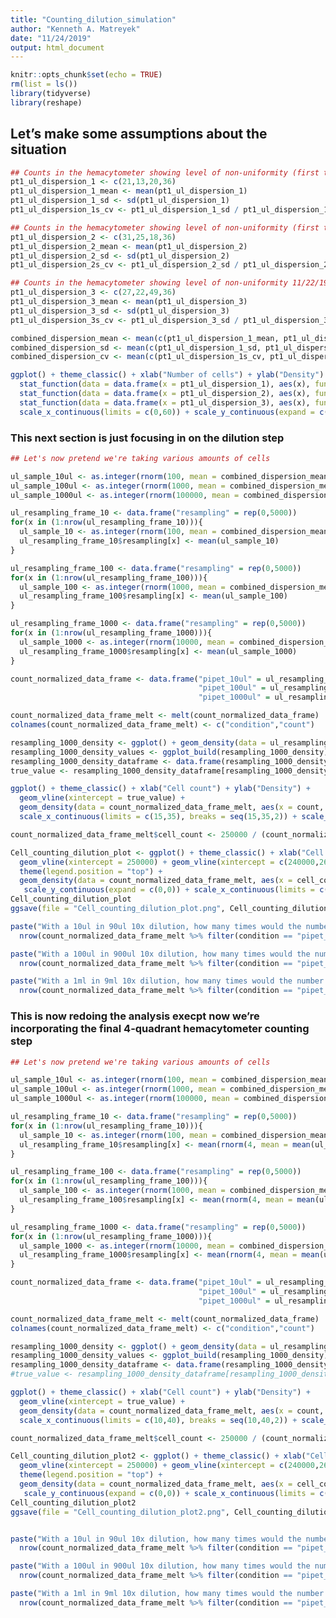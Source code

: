 ```yaml
---
title: "Counting_dilution_simulation"
author: "Kenneth A. Matreyek"
date: "11/24/2019"
output: html_document
---
```


```r
knitr::opts_chunk$set(echo = TRUE)
rm(list = ls())
library(tidyverse)
library(reshape)
```

## Let's make some assumptions about the situation
```r
## Counts in the hemacytometer showing level of non-uniformity (first time, Sarah's counts)
pt1_ul_dispersion_1 <- c(21,13,20,36)
pt1_ul_dispersion_1_mean <- mean(pt1_ul_dispersion_1)
pt1_ul_dispersion_1_sd <- sd(pt1_ul_dispersion_1)
pt1_ul_dispersion_1s_cv <- pt1_ul_dispersion_1_sd / pt1_ul_dispersion_1_mean

## Counts in the hemacytometer showing level of non-uniformity (first time, my counts)
pt1_ul_dispersion_2 <- c(31,25,18,36)
pt1_ul_dispersion_2_mean <- mean(pt1_ul_dispersion_2)
pt1_ul_dispersion_2_sd <- sd(pt1_ul_dispersion_2)
pt1_ul_dispersion_2s_cv <- pt1_ul_dispersion_2_sd / pt1_ul_dispersion_2_mean

## Counts in the hemacytometer showing level of non-uniformity 11/22/19
pt1_ul_dispersion_3 <- c(27,22,49,36)
pt1_ul_dispersion_3_mean <- mean(pt1_ul_dispersion_3)
pt1_ul_dispersion_3_sd <- sd(pt1_ul_dispersion_3)
pt1_ul_dispersion_3s_cv <- pt1_ul_dispersion_3_sd / pt1_ul_dispersion_3_mean

combined_dispersion_mean <- mean(c(pt1_ul_dispersion_1_mean, pt1_ul_dispersion_2_mean, pt1_ul_dispersion_3_mean))
combined_dispersion_sd <- mean(c(pt1_ul_dispersion_1_sd, pt1_ul_dispersion_2_sd, pt1_ul_dispersion_3_sd))
combined_dispersion_cv <- mean(c(pt1_ul_dispersion_1s_cv, pt1_ul_dispersion_2s_cv, pt1_ul_dispersion_3s_cv))
```

```r
ggplot() + theme_classic() + xlab("Number of cells") + ylab("Density") +
  stat_function(data = data.frame(x = pt1_ul_dispersion_1), aes(x), fun = dnorm, n = 1000, args = list(mean = pt1_ul_dispersion_1_mean, sd = pt1_ul_dispersion_1_sd)) +
  stat_function(data = data.frame(x = pt1_ul_dispersion_2), aes(x), fun = dnorm, n = 1000, args = list(mean = pt1_ul_dispersion_2_mean, sd = pt1_ul_dispersion_2_sd), color = "blue") +
  stat_function(data = data.frame(x = pt1_ul_dispersion_3), aes(x), fun = dnorm, n = 1000, args = list(mean = pt1_ul_dispersion_3_mean, sd = pt1_ul_dispersion_3_sd), color = "red") +
  scale_x_continuous(limits = c(0,60)) + scale_y_continuous(expand = c(0,0))
```

### This next section is just focusing in on the dilution step
```r
## Let's now pretend we're taking various amounts of cells

ul_sample_10ul <- as.integer(rnorm(100, mean = combined_dispersion_mean, sd = combined_dispersion_sd))
ul_sample_100ul <- as.integer(rnorm(1000, mean = combined_dispersion_mean, sd = combined_dispersion_sd))
ul_sample_1000ul <- as.integer(rnorm(100000, mean = combined_dispersion_mean, sd = combined_dispersion_sd))

ul_resampling_frame_10 <- data.frame("resampling" = rep(0,5000))
for(x in (1:nrow(ul_resampling_frame_10))){
  ul_sample_10 <- as.integer(rnorm(100, mean = combined_dispersion_mean, sd = combined_dispersion_sd))
  ul_resampling_frame_10$resampling[x] <- mean(ul_sample_10)
}

ul_resampling_frame_100 <- data.frame("resampling" = rep(0,5000))
for(x in (1:nrow(ul_resampling_frame_100))){
  ul_sample_100 <- as.integer(rnorm(1000, mean = combined_dispersion_mean, sd = combined_dispersion_sd))
  ul_resampling_frame_100$resampling[x] <- mean(ul_sample_100)
}

ul_resampling_frame_1000 <- data.frame("resampling" = rep(0,5000))
for(x in (1:nrow(ul_resampling_frame_1000))){
  ul_sample_1000 <- as.integer(rnorm(10000, mean = combined_dispersion_mean, sd = combined_dispersion_sd))
  ul_resampling_frame_1000$resampling[x] <- mean(ul_sample_1000)
}

count_normalized_data_frame <- data.frame("pipet_10ul" = ul_resampling_frame_10$resampling,
                                          "pipet_100ul" = ul_resampling_frame_100$resampling,
                                          "pipet_1000ul" = ul_resampling_frame_1000$resampling)

count_normalized_data_frame_melt <- melt(count_normalized_data_frame)
colnames(count_normalized_data_frame_melt) <- c("condition","count")

resampling_1000_density <- ggplot() + geom_density(data = ul_resampling_frame_1000, aes(x = resampling))
resampling_1000_density_values <- ggplot_build(resampling_1000_density)
resampling_1000_density_dataframe <- data.frame(resampling_1000_density_values$data)
true_value <- resampling_1000_density_dataframe[resampling_1000_density_dataframe$y == max(resampling_1000_density_dataframe$y),"x"]

ggplot() + theme_classic() + xlab("Cell count") + ylab("Density") +
  geom_vline(xintercept = true_value) + 
  geom_density(data = count_normalized_data_frame_melt, aes(x = count, fill = condition), alpha = 0.5) +
  scale_x_continuous(limits = c(15,35), breaks = seq(15,35,2)) + scale_y_continuous(expand = c(0,0))
```

```r
count_normalized_data_frame_melt$cell_count <- 250000 / (count_normalized_data_frame_melt$count * 10000) * (true_value * 10000)

Cell_counting_dilution_plot <- ggplot() + theme_classic() + xlab("Cell count") + ylab("Density") +
  geom_vline(xintercept = 250000) + geom_vline(xintercept = c(240000,260000), linetype = 2) +
  theme(legend.position = "top") +
  geom_density(data = count_normalized_data_frame_melt, aes(x = cell_count, fill = condition), alpha = 0.5) +
   scale_y_continuous(expand = c(0,0)) + scale_x_continuous(limits = c(100000,500000))
Cell_counting_dilution_plot
ggsave(file = "Cell_counting_dilution_plot.png", Cell_counting_dilution_plot, height = 4, width = 6)

paste("With a 10ul in 90ul 10x dilution, how many times would the number of cells plated only be off by more than 10k cells (240k to 260k)?:",round(nrow(count_normalized_data_frame_melt %>% filter(condition == "pipet_10ul" & abs((cell_count - 250000) > 10000))) / 
  nrow(count_normalized_data_frame_melt %>% filter(condition == "pipet_10ul"))*100,1),"percent")

paste("With a 100ul in 900ul 10x dilution, how many times would the number of cells plated only be off by more than 10k cells (240k to 260k)?:",round(nrow(count_normalized_data_frame_melt %>% filter(condition == "pipet_100ul" & abs((cell_count - 250000) > 10000))) / 
  nrow(count_normalized_data_frame_melt %>% filter(condition == "pipet_100ul"))*100,1),"percent")

paste("With a 1ml in 9ml 10x dilution, how many times would the number of cells plated only be off by more than 10k cells (240k to 260k)?:",round(nrow(count_normalized_data_frame_melt %>% filter(condition == "pipet_1000ul" & abs((cell_count - 250000) > 10000))) / 
  nrow(count_normalized_data_frame_melt %>% filter(condition == "pipet_1000ul"))*100,1),"percent")
```


### This is now redoing the analysis execpt now we're incorporating the final 4-quadrant hemacytometer counting step
```r
## Let's now pretend we're taking various amounts of cells

ul_sample_10ul <- as.integer(rnorm(100, mean = combined_dispersion_mean, sd = combined_dispersion_sd))
ul_sample_100ul <- as.integer(rnorm(1000, mean = combined_dispersion_mean, sd = combined_dispersion_sd))
ul_sample_1000ul <- as.integer(rnorm(100000, mean = combined_dispersion_mean, sd = combined_dispersion_sd))

ul_resampling_frame_10 <- data.frame("resampling" = rep(0,5000))
for(x in (1:nrow(ul_resampling_frame_10))){
  ul_sample_10 <- as.integer(rnorm(100, mean = combined_dispersion_mean, sd = combined_dispersion_sd))
  ul_resampling_frame_10$resampling[x] <- mean(rnorm(4, mean = mean(ul_sample_10), sd = mean(ul_sample_10) * combined_dispersion_cv))
}

ul_resampling_frame_100 <- data.frame("resampling" = rep(0,5000))
for(x in (1:nrow(ul_resampling_frame_100))){
  ul_sample_100 <- as.integer(rnorm(1000, mean = combined_dispersion_mean, sd = combined_dispersion_sd))
  ul_resampling_frame_100$resampling[x] <- mean(rnorm(4, mean = mean(ul_sample_100), sd = mean(ul_sample_100) * combined_dispersion_cv))
}

ul_resampling_frame_1000 <- data.frame("resampling" = rep(0,5000))
for(x in (1:nrow(ul_resampling_frame_1000))){
  ul_sample_1000 <- as.integer(rnorm(10000, mean = combined_dispersion_mean, sd = combined_dispersion_sd))
  ul_resampling_frame_1000$resampling[x] <- mean(rnorm(4, mean = mean(ul_sample_1000), sd = mean(ul_sample_1000) * combined_dispersion_cv))
}

count_normalized_data_frame <- data.frame("pipet_10ul" = ul_resampling_frame_10$resampling,
                                          "pipet_100ul" = ul_resampling_frame_100$resampling,
                                          "pipet_1000ul" = ul_resampling_frame_1000$resampling)

count_normalized_data_frame_melt <- melt(count_normalized_data_frame)
colnames(count_normalized_data_frame_melt) <- c("condition","count")

resampling_1000_density <- ggplot() + geom_density(data = ul_resampling_frame_1000, aes(x = resampling))
resampling_1000_density_values <- ggplot_build(resampling_1000_density)
resampling_1000_density_dataframe <- data.frame(resampling_1000_density_values$data)
#true_value <- resampling_1000_density_dataframe[resampling_1000_density_dataframe$y == max(resampling_1000_density_dataframe$y),"x"]

ggplot() + theme_classic() + xlab("Cell count") + ylab("Density") +
  geom_vline(xintercept = true_value) + 
  geom_density(data = count_normalized_data_frame_melt, aes(x = count, fill = condition), alpha = 0.5) +
  scale_x_continuous(limits = c(10,40), breaks = seq(10,40,2)) + scale_y_continuous(expand = c(0,0))
```

```r
count_normalized_data_frame_melt$cell_count <- 250000 / (count_normalized_data_frame_melt$count * 10000) * (true_value * 10000)

Cell_counting_dilution_plot2 <- ggplot() + theme_classic() + xlab("Cell count") + ylab("Density") +
  geom_vline(xintercept = 250000) + geom_vline(xintercept = c(240000,260000), linetype = 2) +
  theme(legend.position = "top") +
  geom_density(data = count_normalized_data_frame_melt, aes(x = cell_count, fill = condition), alpha = 0.5) +
   scale_y_continuous(expand = c(0,0)) + scale_x_continuous(limits = c(100000,500000))
Cell_counting_dilution_plot2
ggsave(file = "Cell_counting_dilution_plot2.png", Cell_counting_dilution_plot2, height = 4, width = 6)


paste("With a 10ul in 90ul 10x dilution, how many times would the number of cells plated only be off by more than 10k cells (240k to 260k)?:",round(nrow(count_normalized_data_frame_melt %>% filter(condition == "pipet_10ul" & abs((cell_count - 250000) > 10000))) / 
  nrow(count_normalized_data_frame_melt %>% filter(condition == "pipet_10ul"))*100,1),"percent")

paste("With a 100ul in 900ul 10x dilution, how many times would the number of cells plated only be off by more than 10k cells (240k to 260k)?:",round(nrow(count_normalized_data_frame_melt %>% filter(condition == "pipet_100ul" & abs((cell_count - 250000) > 10000))) / 
  nrow(count_normalized_data_frame_melt %>% filter(condition == "pipet_100ul"))*100,1),"percent")

paste("With a 1ml in 9ml 10x dilution, how many times would the number of cells plated only be off by more than 10k cells (240k to 260k)?:",round(nrow(count_normalized_data_frame_melt %>% filter(condition == "pipet_1000ul" & abs((cell_count - 250000) > 10000))) / 
  nrow(count_normalized_data_frame_melt %>% filter(condition == "pipet_1000ul"))*100,1),"percent")

```
